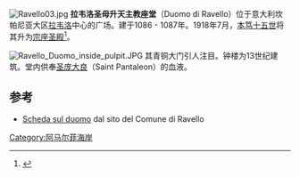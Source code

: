 {{coord|40.64931|N|14.61204|E|display=title|notes=<ref>Coordinate prese da [[OpenStreetMap|OpenStreetMap]].</ref>}}
[[File:Ravello03.jpg|right]]
'''拉韦洛圣母升天主教座堂'''（Duomo di Ravello）位于意大利坎帕尼亚大区[[拉韦洛|拉韦洛]]中心的广场。建于1086 - 1087年。1918年7月，[[本笃十五世|本笃十五世]]将其升为[[宗座圣殿|宗座圣殿]]<ref>{{Cite web |url=http://www.gcatholic.org/churches/data/basITX.htm |title=''Catholic.org – Basilicas in Italy'' |accessdate=2015-03-12 |archive-date=2015-12-26 |archive-url=https://web.archive.org/web/20151226190014/http://www.gcatholic.org/churches/data/basITX.htm |dead-url=no }}</ref>。

[[File:Ravello_Duomo_inside_pulpit.JPG|thumb]] 
其青铜大门引人注目。钟楼为13世纪建筑。堂内供奉[[圣庞大良|圣庞大良]]（Saint Pantaleon）的血液。

== 参考 ==
<references/>
*[http://www.comune.ravello.sa.it/index.php?option=com_content&view=article&id=29&Itemid=165 Scheda sul duomo] {{Wayback|url=http://www.comune.ravello.sa.it/index.php?option=com_content&view=article&id=29&Itemid=165 |date=20130509165431 }} dal sito del Comune di Ravello
[[Category:阿马尔菲海岸|Category:阿马尔菲海岸]]